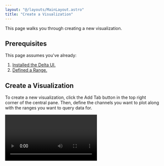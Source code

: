 ```yaml
---
layout: "@/layouts/MainLayout.astro"
title: "Create a Visualization"
---
```


This page walks you through creating a new visualization.

## Prerequisites

This page assumes you've already:

1. [Installed the Delta UI.](/visualize/get-started)
2. [Defined a Range.](/visualize/define-a-range)


## Create a Visualization

To create a new visualization, click the Add Tab button in the top right corner of the
central pane. Then, define the channels you want to plot along with the ranges you want to
query data for.

<Video client:only="react" id="/visualize/create-visualization" />

### Channel Parameters

<Table
    columns={[
        {
            key: "name",
            name: "Name",
        },
        {
            key: "description",
            name: "Description",
        },
    ]}
    data={[
        {
            name: "Y1",
            description: "The channels to plot on the left Y axis.",
        },
        {
            name: "Y2",
            description: "The channels to plot on the right Y axis.",
        },
        {
            name: "Ranges",
            description:
                "The ranges to query data for. All channels will be queried for data in each range.",
        },
        {
            name: "X",
            description: "The channel to plot on the X axis.",
        },
    ]}
/>

## Select a Range for Analysis

If you'd like to perform analysis on a specific section of data using a [client library](/analyze/get-started),
you can use the selector. To do so, hold the `Alt` key and click and drag
over the range you'd like to select. After lifting the mouse button, a menu will appear,
allowing you to copy the time range in the programming language of your choice.

<Video client:only="react" id="/visualize/select-range" />

Then, you can use the selected range in your client library. We've provided the following
example in Python:

```python
import synnax
import matplotlib.pyplot as plt

# Create a client.
client = synnax.Synnax()

# PASTE THE SELECTED RANGE HERE.
tr = synnax.TimeRange(1676852636837258200, 1676853185745908500)

# Query data for the selected range.
pressures, _ = client.read(tr, "ec.pressure[12]")
times, _ = client.read(tr, "Time")

plt.plot(times, pressures)

plt.show()
```
